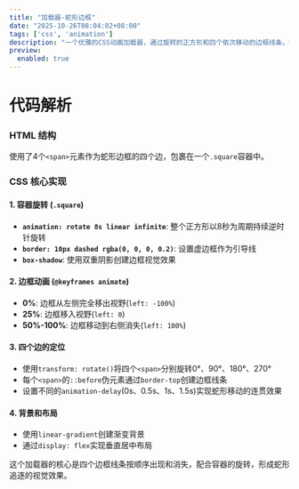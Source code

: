```yaml
---
title: "加载器-蛇形边框"
date: "2025-10-26T08:04:02+08:00"
tags: ['css', 'animation']
description: "一个优雅的CSS动画加载器，通过旋转的正方形和四个依次移动的边框线条，创造出如同蛇形追逐的视觉效果。使用纯CSS实现，无需任何JavaScript。"
preview:
  enabled: true
---
```


# 代码解析

### HTML 结构

使用了4个`<span>`元素作为蛇形边框的四个边，包裹在一个`.square`容器中。

### CSS 核心实现

#### 1. 容器旋转 (`.square`)

- **`animation: rotate 8s linear infinite`**: 整个正方形以8秒为周期持续逆时针旋转
- **`border: 10px dashed rgba(0, 0, 0, 0.2)`**: 设置虚边框作为引导线
- **`box-shadow`**: 使用双重阴影创建边框视觉效果

#### 2. 边框动画 (`@keyframes animate`)

- **0%**: 边框从左侧完全移出视野(`left: -100%`)
- **25%**: 边框移入视野(`left: 0`)
- **50%-100%**: 边框移动到右侧消失(`left: 100%`)

#### 3. 四个边的定位

- 使用`transform: rotate()`将四个`<span>`分别旋转0°、90°、180°、270°
- 每个`<span>`的`::before`伪元素通过`border-top`创建边框线条
- 设置不同的`animation-delay`(0s、0.5s、1s、1.5s)实现蛇形移动的连贯效果

#### 4. 背景和布局

- 使用`linear-gradient`创建渐变背景
- 通过`display: flex`实现垂直居中布局

这个加载器的核心是四个边框线条按顺序出现和消失，配合容器的旋转，形成蛇形追逐的视觉效果。


<CodeViewer postId="loader-snake-border" />